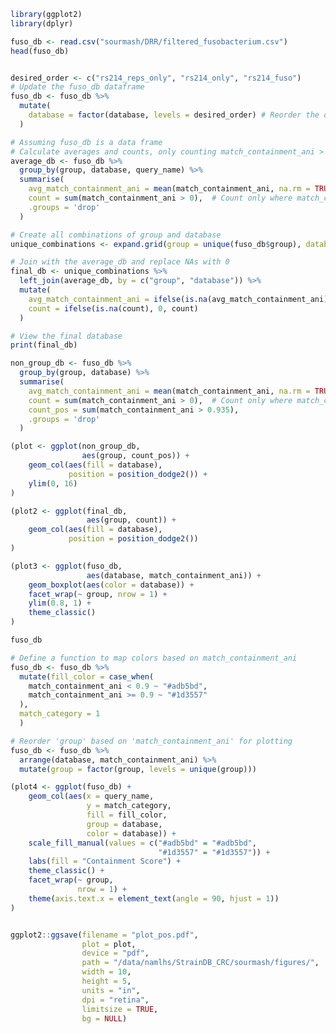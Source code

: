 ```r
library(ggplot2)
library(dplyr)
```

```r
fuso_db <- read.csv("sourmash/DRR/filtered_fusobacterium.csv")
head(fuso_db)


desired_order <- c("rs214_reps_only", "rs214_only", "rs214_fuso")
# Update the fuso_db dataframe
fuso_db <- fuso_db %>%
  mutate(
    database = factor(database, levels = desired_order) # Reorder the database factor
  )

```

```r
# Assuming fuso_db is a data frame
# Calculate averages and counts, only counting match_containment_ani > 0
average_db <- fuso_db %>%
  group_by(group, database, query_name) %>%
  summarise(
    avg_match_containment_ani = mean(match_containment_ani, na.rm = TRUE),
    count = sum(match_containment_ani > 0),  # Count only where match_containment_ani > 0
    .groups = 'drop'
  )

# Create all combinations of group and database
unique_combinations <- expand.grid(group = unique(fuso_db$group), database = unique(fuso_db$database))

# Join with the average_db and replace NAs with 0
final_db <- unique_combinations %>%
  left_join(average_db, by = c("group", "database")) %>%
  mutate(
    avg_match_containment_ani = ifelse(is.na(avg_match_containment_ani), 0, avg_match_containment_ani),
    count = ifelse(is.na(count), 0, count)
  )

# View the final database
print(final_db)

non_group_db <- fuso_db %>%
  group_by(group, database) %>%
  summarise(
    avg_match_containment_ani = mean(match_containment_ani, na.rm = TRUE),
    count = sum(match_containment_ani > 0),  # Count only where match_containment_ani > 0
    count_pos = sum(match_containment_ani > 0.935),
    .groups = 'drop'
  )

```
```r
(plot <- ggplot(non_group_db,
                aes(group, count_pos)) +
    geom_col(aes(fill = database),
             position = position_dodge2()) +
    ylim(0, 16)
)

(plot2 <- ggplot(final_db,
                 aes(group, count)) +
    geom_col(aes(fill = database),
             position = position_dodge2())
)

(plot3 <- ggplot(fuso_db,
                 aes(database, match_containment_ani)) +
    geom_boxplot(aes(color = database)) +
    facet_wrap(~ group, nrow = 1) +
    ylim(0.8, 1) +
    theme_classic()
)

fuso_db

# Define a function to map colors based on match_containment_ani
fuso_db <- fuso_db %>%
  mutate(fill_color = case_when(
    match_containment_ani < 0.9 ~ "#adb5bd",
    match_containment_ani >= 0.9 ~ "#1d3557"
  ),
  match_category = 1
  )

# Reorder 'group' based on 'match_containment_ani' for plotting
fuso_db <- fuso_db %>%
  arrange(database, match_containment_ani) %>%
  mutate(group = factor(group, levels = unique(group)))

(plot4 <- ggplot(fuso_db) +
    geom_col(aes(x = query_name,
                 y = match_category,
                 fill = fill_color,
                 group = database,
                 color = database)) +
    scale_fill_manual(values = c("#adb5bd" = "#adb5bd",
                                 "#1d3557" = "#1d3557")) +
    labs(fill = "Containment Score") +
    theme_classic() +
    facet_wrap(~ group,
               nrow = 1) +
    theme(axis.text.x = element_text(angle = 90, hjust = 1))
)


ggplot2::ggsave(filename = "plot_pos.pdf",
                plot = plot,
                device = "pdf",
                path = "/data/namlhs/StrainDB_CRC/sourmash/figures/",
                width = 10,
                height = 5,
                units = "in",
                dpi = "retina",
                limitsize = TRUE,
                bg = NULL)
```

```r
```